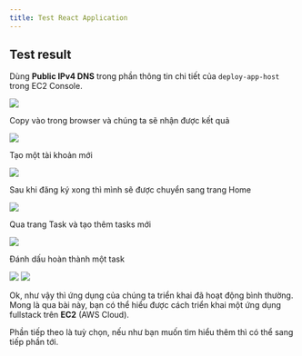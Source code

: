 ```yaml
---
title: Test React Application
---
```


## Test result

Dùng **Public IPv4 DNS** trong phần thông tin chi tiết của `deploy-app-host` trong EC2 Console.

<Image src="/assets/deploy-react/5.2.1.png" />

Copy vào trong browser và chúng ta sẽ nhận được kết quả

<Image src="/assets/deploy-react/5.2.2.png" />

Tạo một tài khoản mới

<Image src="/assets/deploy-react/5.2.3.png" />

Sau khi đăng ký xong thì mình sẽ được chuyển sang trang Home

<Image src="/assets/deploy-react/5.2.4.png" />

Qua trang Task và tạo thêm tasks mới

<Image src="/assets/deploy-react/5.2.5.png" />

Đánh dấu hoàn thành một task

<Image src="/assets/deploy-react/5.2.6.png" />

<Image src="/assets/deploy-react/5.2.7.png" />

Ok, như vậy thì ứng dụng của chúng ta triển khai đã hoạt động bình thường. Mong là qua bài này, bạn có thể hiểu được cách triển khai một ứng dụng fullstack trên **EC2** (AWS Cloud).

Phần tiếp theo là tuỳ chọn, nếu như bạn muốn tìm hiểu thêm thì có thể sang tiếp phần tới.
